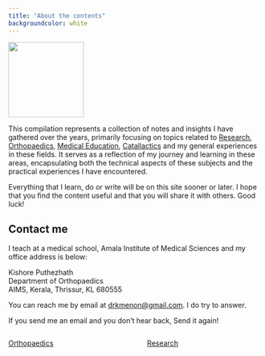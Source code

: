 ```yaml
---
title: "About the contents"
backgroundcolor: white
---
```


![](image/knotes.png){width="150"}



This compilation represents a collection of notes and insights I have gathered over the years, primarily focusing on topics related to [Research](https://www.knotes.co.in/research/research%20methodology/science), [Orthopaedics](https://www.knotes.co.in/orthopaedics/basic%20science/bone), [Medical Education](https://www.knotes.co.in/medical%20education/zotero), [Catallactics](https://www.knotes.co.in/practical%20catallactics/personal/speculation) and my general experiences in these fields. It serves as a reflection of my journey and learning in these areas, encapsulating both the technical aspects of these subjects and the practical experiences I have encountered.

Everything that I learn, do or write will be on this site sooner or later. I hope that you find the content useful and that you will share it with others. Good luck!



## Contact me {#sec-contact-me}

I teach at a medical school, Amala Institute of Medical Sciences and my office address is below:

Kishore Puthezhath\
Department of Orthopaedics\
AIMS, Kerala, Thrissur, KL 680555

You can reach me by email at [drkmenon\@gmail.com](mailto:drkmenon@gmail.com){.email}. I do try to answer.

If you send me an email and you don't hear back, Send it again!

:::: columns

::: column

::: {.get-started .alt-background}
::: {.content-block}

[Orthopaedics](https://www.knotes.co.in/revision%20notes/adult%20pathology/charcot){.btn-action-primary  .btn-action .btn .btn-success .btn-lg role="button" style="margin-top: 1em;"}

:::
:::
:::
::: column
::: {.get-started .alt-background}
::: {.content-block}

[Research](https://www.knotes.co.in/biomedical/research%20methodology/science){.btn-action-primary  .btn-action .btn .btn-success .btn-lg role="button" style="margin-top: 1em;"}
:::
:::
:::
::::